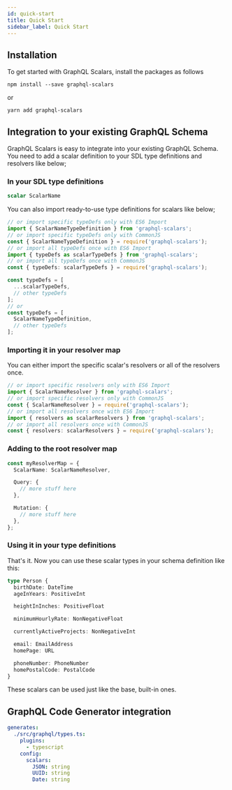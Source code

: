 ```yaml
---
id: quick-start
title: Quick Start
sidebar_label: Quick Start
---
```


## Installation

To get started with GraphQL Scalars, install the packages as follows

`npm install --save graphql-scalars`

or

`yarn add graphql-scalars`

## Integration to your existing GraphQL Schema

GraphQL Scalars is easy to integrate into your existing GraphQL Schema. You need to add a scalar definition to your SDL type definitions and resolvers like below;

### In your SDL type definitions

```graphql
scalar ScalarName
```

You can also import ready-to-use type definitions for scalars like below;

```typescript
// or import specific typeDefs only with ES6 Import
import { ScalarNameTypeDefinition } from 'graphql-scalars';
// or import specific typeDefs only with CommonJS
const { ScalarNameTypeDefinition } = require('graphql-scalars');
// or import all typeDefs once with ES6 Import
import { typeDefs as scalarTypeDefs } from 'graphql-scalars';
// or import all typeDefs once with CommonJS
const { typeDefs: scalarTypeDefs } = require('graphql-scalars');

const typeDefs = [
  ...scalarTypeDefs,
  // other typeDefs
];
// or
const typeDefs = [
  ScalarNameTypeDefinition,
  // other typeDefs
];
```

### Importing it in your resolver map

You can either import the specific scalar's resolvers or all of the resolvers once.

```typescript
// or import specific resolvers only with ES6 Import
import { ScalarNameResolver } from 'graphql-scalars';
// or import specific resolvers only with CommonJS
const { ScalarNameResolver } = require('graphql-scalars');
// or import all resolvers once with ES6 Import
import { resolvers as scalarResolvers } from 'graphql-scalars';
// or import all resolvers once with CommonJS
const { resolvers: scalarResolvers } = require('graphql-scalars');
```

### Adding to the root resolver map

```typescript
const myResolverMap = {
  ScalarName: ScalarNameResolver,

  Query: {
    // more stuff here
  },

  Mutation: {
    // more stuff here
  },
};
```

### Using it in your type definitions

That's it. Now you can use these scalar types in your schema definition like this:

```typescript
type Person {
  birthDate: DateTime
  ageInYears: PositiveInt

  heightInInches: PositiveFloat

  minimumHourlyRate: NonNegativeFloat

  currentlyActiveProjects: NonNegativeInt

  email: EmailAddress
  homePage: URL

  phoneNumber: PhoneNumber
  homePostalCode: PostalCode
}
```

These scalars can be used just like the base, built-in ones.

## GraphQL Code Generator integration

```yml
generates:
  ./src/graphql/types.ts:
    plugins:
      - typescript
    config:
      scalars:
        JSON: string
        UUID: string
        Date: string
```
